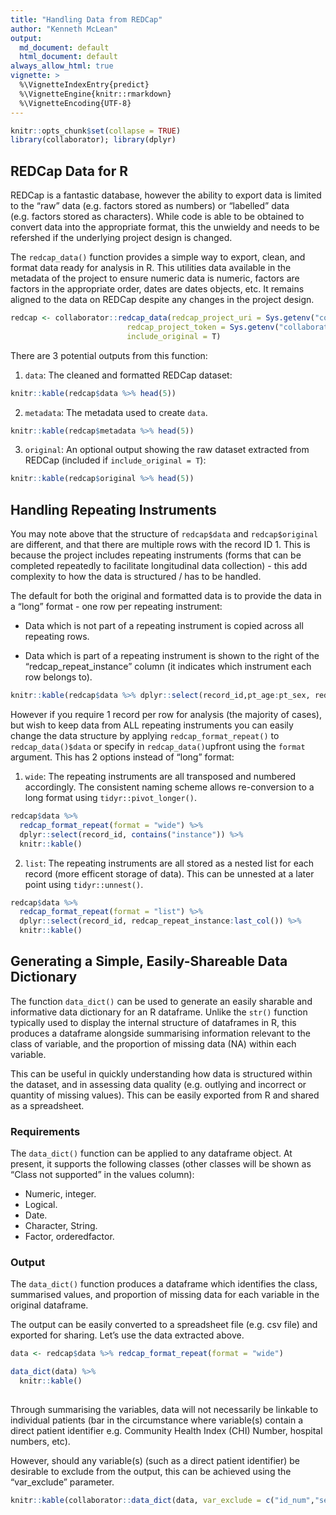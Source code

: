 ```yaml
---
title: "Handling Data from REDCap"
author: "Kenneth McLean"
output:
  md_document: default
  html_document: default
always_allow_html: true
vignette: >
  %\VignetteIndexEntry{predict}
  %\VignetteEngine{knitr::rmarkdown}
  %\VignetteEncoding{UTF-8}
---
```


```r
knitr::opts_chunk$set(collapse = TRUE)
library(collaborator); library(dplyr)
```

## REDCap Data for R

REDCap is a fantastic database, however the ability to export data is limited to the "raw" data (e.g. factors stored as numbers) or "labelled" data (e.g. factors stored as characters). While code is able to be obtained to convert data into the appropriate format, this the unwieldy and needs to be refershed if the underlying project design is changed.  

The `redcap_data()` function provides a simple way to export, clean, and format data ready for analysis in R. This utilities data available in the metadata of the project to ensure numeric data is numeric, factors are factors in the appropriate order, dates are dates objects, etc. It remains aligned to the data on REDCap despite any changes in the project design.

```r
redcap <- collaborator::redcap_data(redcap_project_uri = Sys.getenv("collaborator_test_uri"),
                          redcap_project_token = Sys.getenv("collaborator_test_token"),
                          include_original = T)

```

There are 3 potential outputs from this function:

1. `data`: The cleaned and formatted REDCap dataset:

```r
knitr::kable(redcap$data %>% head(5))
```

2. `metadata`: The metadata used to create `data`.

```r
knitr::kable(redcap$metadata %>% head(5))
```
3. `original`: An optional output showing the raw dataset extracted from REDCap (included if `include_original = T`):

```r
knitr::kable(redcap$original %>% head(5))
```

## Handling Repeating Instruments

You may note above that the structure of `redcap$data` and `redcap$original` are different, and that there are multiple rows with the record ID 1. This is because the project includes repeating instruments (forms that can be completed repeatedly to facilitate longitudinal data collection) - this add complexity to how the data is structured / has to be handled.

The default for both the original and formatted data is to provide the data in a "long" format - one row per repeating instrument:

 - Data which is not part of a repeating instrument is copied across all repeating rows.
 
 - Data which is part of a repeating instrument is shown to the right of the "redcap_repeat_instance" column (it indicates which instrument each row belongs to).

```r
knitr::kable(redcap$data %>% dplyr::select(record_id,pt_age:pt_sex, redcap_repeat_instance:last_col())%>% head(5))
```

However if you require 1 record per row for analysis (the majority of cases), but wish to keep data from ALL repeating instruments you can easily change the data structure by applying `redcap_format_repeat()` to `redcap_data()$data` or specify in `redcap_data()`upfront using the `format` argument. This has 2 options instead of "long" format:

1. `wide`: The repeating instruments are all transposed and numbered accordingly. The consistent naming scheme allows re-conversion to a long format using `tidyr::pivot_longer()`.

```r
redcap$data %>%
  redcap_format_repeat(format = "wide") %>%
  dplyr::select(record_id, contains("instance")) %>%
  knitr::kable()
```

2. `list`: The repeating instruments are all stored as a nested list for each record (more efficent storage of data). This can be unnested at a later point using `tidyr::unnest()`.

```r
redcap$data %>%
  redcap_format_repeat(format = "list") %>%
  dplyr::select(record_id, redcap_repeat_instance:last_col()) %>%
  knitr::kable()
```

## Generating a Simple, Easily-Shareable Data Dictionary

The function `data_dict()` can be used to generate an easily sharable and informative data dictionary for an R dataframe. Unlike the `str()` function typically used to display the internal structure of dataframes in R, this produces a dataframe alongside summarising information relevant to the class of variable, and the proportion of missing data (NA) within each variable.

This can be useful in quickly understanding how data is structured within the dataset, and in assessing data quality (e.g. outlying and incorrect or quantity of missing values). This can be easily exported from R and shared as a spreadsheet.

### Requirements
The `data_dict()` function can be applied to any dataframe object. At present, it supports the following classes (other classes will be shown as "Class not supported" in the values column):

* Numeric, integer.
* Logical.
* Date.
* Character, String.
* Factor, orderedfactor.

### Output

The `data_dict()` function produces a dataframe which identifies the class, summarised values, and proportion of missing data for each variable in the original dataframe.

The output can be easily converted to a spreadsheet file (e.g. csv file) and exported for sharing. Let's use the data extracted above.

```r
data <- redcap$data %>% redcap_format_repeat(format = "wide")

data_dict(data) %>%
  knitr::kable()
  
```

Through summarising the variables, data will not necessarily be linkable to individual patients (bar in the circumstance where variable(s) contain a direct patient identifier e.g. Community Health Index (CHI) Number, hospital numbers, etc).

However, should any variable(s) (such as a direct patient identifier) be desirable to exclude from the output, this can be achieved using the "var_exclude" parameter. 

```r
knitr::kable(collaborator::data_dict(data, var_exclude = c("id_num","sex")))
```

